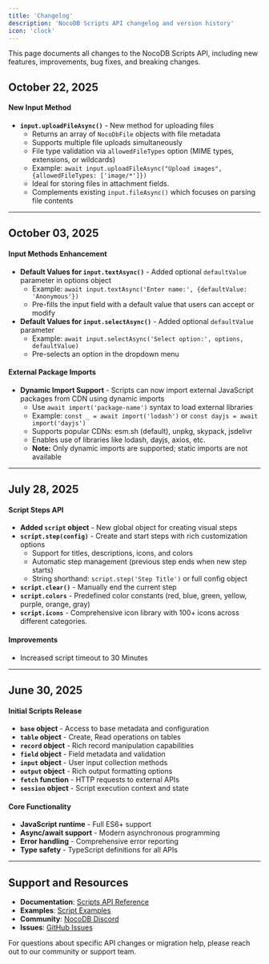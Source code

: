 ```yaml
---
title: 'Changelog'
description: 'NocoDB Scripts API changelog and version history'
icon: 'clock'
---
```


This page documents all changes to the NocoDB Scripts API, including new features, improvements, bug fixes, and breaking changes.

## October 22, 2025

#### New Input Method
- **`input.uploadFileAsync()`** - New method for uploading files
  - Returns an array of `NocoDbFile` objects with file metadata
  - Supports multiple file uploads simultaneously
  - File type validation via `allowedFileTypes` option (MIME types, extensions, or wildcards)
  - Example: `await input.uploadFileAsync("Upload images", {allowedFileTypes: ['image/*']})`
  - Ideal for storing files in attachment fields.
  - Complements existing `input.fileAsync()` which focuses on parsing file contents

---

## October 03, 2025

#### Input Methods Enhancement
- **Default Values for `input.textAsync()`** - Added optional `defaultValue` parameter in options object
  - Example: `await input.textAsync('Enter name:', {defaultValue: 'Anonymous'})`
  - Pre-fills the input field with a default value that users can accept or modify
- **Default Values for `input.selectAsync()`** - Added optional `defaultValue` parameter
  - Example: `await input.selectAsync('Select option:', options, defaultValue)`
  - Pre-selects an option in the dropdown menu

#### External Package Imports
- **Dynamic Import Support** - Scripts can now import external JavaScript packages from CDN using dynamic imports
  - Use `await import('package-name')` syntax to load external libraries
  - Example: `const _ = await import('lodash')` or `const dayjs = await import('dayjs')`
  - Supports popular CDNs: esm.sh (default), unpkg, skypack, jsdelivr
  - Enables use of libraries like lodash, dayjs, axios, etc.
  - **Note:** Only dynamic imports are supported; static imports are not available

---

## July 28, 2025


#### Script Steps API
- **Added `script` object** - New global object for creating visual steps
- **`script.step(config)`** - Create and start steps with rich customization options
  - Support for titles, descriptions, icons, and colors
  - Automatic step management (previous step ends when new step starts)
  - String shorthand: `script.step('Step Title')` or full config object
- **`script.clear()`** - Manually end the current step
- **`script.colors`** - Predefined color constants (red, blue, green, yellow, purple, orange, gray)
- **`script.icons`** - Comprehensive icon library with 100+ icons across different categories. 


#### Improvements
- Increased script timeout to 30 Minutes

---

## June 30, 2025

#### Initial Scripts Release
- **`base` object** - Access to base metadata and configuration
- **`table` object** - Create, Read operations on tables
- **`record` object** - Rich record manipulation capabilities
- **`field` object** - Field metadata and validation
- **`input` object** - User input collection methods
- **`output` object** - Rich output formatting options
- **`fetch` function** - HTTP requests to external APIs
- **`session` object** - Script execution context and state

#### Core Functionality
- **JavaScript runtime** - Full ES6+ support
- **Async/await support** - Modern asynchronous programming
- **Error handling** - Comprehensive error reporting
- **Type safety** - TypeScript definitions for all APIs

---

## Support and Resources

- **Documentation**: [Scripts API Reference](/docs/scripts/api-reference)
- **Examples**: [Script Examples](/docs/scripts/examples)
- **Community**: [NocoDB Discord](https://discord.gg/5RgZmkW)
- **Issues**: [GitHub Issues](https://github.com/nocodb/nocodb/issues)

For questions about specific API changes or migration help, please reach out to our community or support team.
